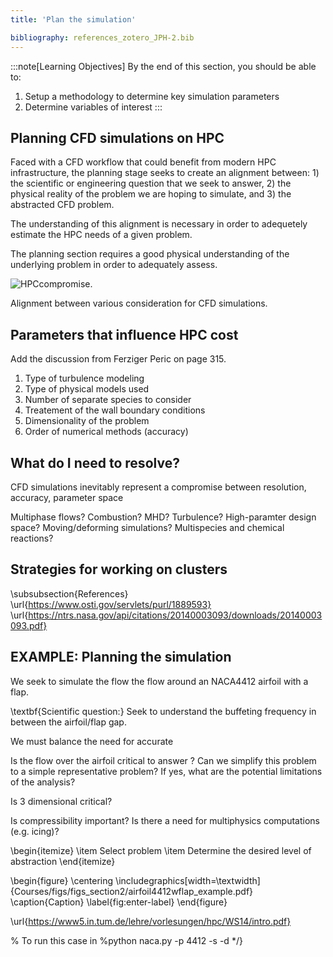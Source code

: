 ```yaml
---
title: 'Plan the simulation'

bibliography: references_zotero_JPH-2.bib
---
```


:::note[Learning Objectives]
By the end of this section, you should be able to:
1. Setup a methodology to determine key simulation parameters
2.  Determine variables of interest 
:::


## Planning CFD simulations on HPC
Faced with a CFD workflow that could benefit from modern HPC infrastructure, the planning stage seeks to create an alignment between:  1) the scientific or engineering question that we seek to answer,  2) the physical reality of the problem we are hoping to simulate, and 3) the  abstracted CFD problem. 


The understanding of this alignment is necessary in order to adequetely estimate the HPC needs of a given problem.

The planning section requires a good physical understanding  of the underlying  problem in order to adequately assess.


![HPCcompromise.](../../../assets/figs_section2/ARC4CFD_alignment.svg "Alignment in CFD")
<Caption>Alignment  between various consideration for CFD simulations. </Caption>




## Parameters that influence HPC cost

Add the discussion from Ferziger Peric on page 315.
1. Type of turbulence modeling
2. Type of physical models used
3. Number of separate species to consider
4. Treatement of the wall boundary conditions 
5. Dimensionality of the problem
6. Order of numerical methods (accuracy)






## What do I need to resolve?
CFD simulations inevitably represent a compromise between resolution, accuracy, parameter space

Multiphase flows?
Combustion?
MHD?
Turbulence?
High-paramter design space?
Moving/deforming simulations?
Multispecies and chemical reactions?



## Strategies for working on clusters


\subsubsection{References}
\url{https://www.osti.gov/servlets/purl/1889593}
\url{https://ntrs.nasa.gov/api/citations/20140003093/downloads/20140003093.pdf}





## EXAMPLE: Planning the simulation
We seek to simulate the flow the flow around an NACA4412 airfoil with a flap. 

\textbf{Scientific question:} 
Seek to understand the buffeting frequency in between the airfoil/flap gap.


We must balance the need for accurate 

Is the flow over the airfoil critical to answer ? Can we simplify this problem to a simple representative problem? If yes, what are the potential limitations of the analysis?


Is 3 dimensional critical?

Is compressibility important? Is there a need for multiphysics computations (e.g. icing)? 

\begin{itemize}
    \item Select problem
    \item Determine the desired level of abstraction
\end{itemize}

\begin{figure}
    \centering
    \includegraphics[width=\textwidth]{Courses/figs/figs_section2/airfoil4412wflap_example.pdf}
    \caption{Caption}
    \label{fig:enter-label}
\end{figure}



\url{https://www5.in.tum.de/lehre/vorlesungen/hpc/WS14/intro.pdf}



% To run this case in 
%python naca.py -p 4412  -s   -d */}